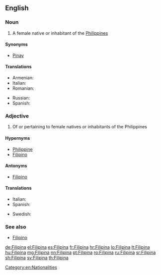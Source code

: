 {{also|filipina}}
==English==

===Noun===
{{en-noun}}

# A female native or inhabitant of the [[Philippines]]

====Synonyms====
* [[Pinay]]

====Translations====
{{trans-top|A female native or inhabitant of the Philippines}}
* Armenian: {{t|hy|ֆիլիպինուհի}}
* Italian: {{t|it|filippina|f}}
* Romanian: {{t+|ro|filipineză|f}}
{{trans-mid}}
* Russian: {{t+|ru|филиппинка|f|sc=Cyrl}}
* Spanish: {{t|es|filipina|f}}
{{trans-bottom}}

===Adjective===
{{en-adj|-}}

# Of or pertaining to female natives or inhabitants of the Philippines

====Hypernyms====
* [[Philippine]]
* [[Filipino]]

====Antonyms====
* [[Filipino]]

====Translations====
{{trans-top|Of or pertaining to female natives or inhabitants of the Philippines}}
* Italian: {{t|it|filippina}}
* Spanish: {{t|es|filipina|f}}
{{trans-mid}}
* Swedish: {{t+|sv|filippinsk}} {{qualifier|not gender-specific}}
{{trans-bottom}}

===See also===
* [[Filipino]]

[[Category:en:Nationalities]]

[[de:Filipina]]
[[el:Filipina]]
[[es:Filipina]]
[[fr:Filipina]]
[[hr:Filipina]]
[[lo:Filipina]]
[[lt:Filipina]]
[[hu:Filipina]]
[[mg:Filipina]]
[[nn:Filipina]]
[[pt:Filipina]]
[[ro:Filipina]]
[[ru:Filipina]]
[[sr:Filipina]]
[[sh:Filipina]]
[[sv:Filipina]]
[[th:Filipina]]